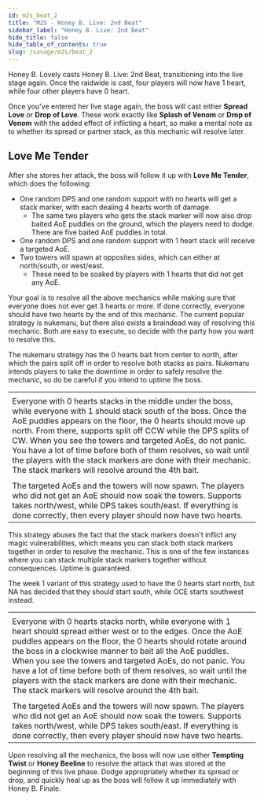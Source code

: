 ```yaml
---
id: m2s_beat_2
title: "M2S - Honey B. Live: 2nd Beat"
sidebar_label: "Honey B. Live: 2nd Beat"
hide_title: false
hide_table_of_contents: true
slug: /savage/m2s/beat_2
---
```


Honey B. Lovely casts <Raidwide>Honey B. Live: 2nd Beat</Raidwide>, transitioning into the live stage again. Once the raidwide is cast, four players will now have 1 heart, while four other players have 0 heart.

<KittenAsset path='m2s/transition_beat_2.webm' wrapper='div' />

Once you've entered her live stage again, the boss will cast either <strong>Spread Love</strong> or <strong>Drop of Love</strong>. These work exactly like <strong>Splash of Venom</strong> or <strong>Drop of Venom</strong> with the added effect of inflicting a heart, so make a mental note as to whether its spread or partner stack, as this mechanic will resolve later.

## Love Me Tender

After she stores her attack, the boss will follow it up with <strong>Love Me Tender</strong>, which does the following:
- One random DPS and one random support with no hearts will get a stack marker, with each dealing 4 hearts worth of damage.
  - The same two players who gets the stack marker will now also drop baited AoE puddles on the ground, which the players need to dodge. There are five baited AoE puddles in total.
- One random DPS and one random support with 1 heart stack will receive a targeted AoE.
- Two towers will spawn at opposites sides, which can either at north/south, or west/east.
  - These need to be soaked by players with 1 hearts that did not get any AoE.

Your goal is to resolve all the above mechanics while making sure that everyone does not ever get 3 hearts or more. If done correctly, everyone should have two hearts by the end of this mechanic. The current popular strategy is nukemaru, but there also exists a braindead way of resolving this mechanic. Both are easy to execute, so decide with the party how you want to resolve this.


<Tabs>

<TabItem value="Nukemaru" label="Nukemaru (JP)" default>

The nukemaru strategy has the 0 hearts bait from center to north, after which the pairs split off in order to resolve both stacks as pairs. Nukemaru intends players to take the downtime in order to safely resolve the mechanic, so do be careful if you intend to uptime the boss.

<table width='80%'>
    <tr>
        <td width='35%'><KittenAsset path='m2s/beat_2_nukemaru_1.png' /></td>
        <td width='35%'><KittenAsset path='m2s/beat_2_nukemaru_2.png' /></td>
    </tr>
    <tr>
        <td colspan='2'>Everyone with 0 hearts stacks in the middle under the boss, while everyone with 1 should stack south of the boss. Once the AoE puddles appears on the floor, the 0 hearts should move up north. From there, supports split off CCW while the DPS splits of CW. When you see the towers and targeted AoEs, do not panic. You have a lot of time before both of them resolves, so wait until the players with the stack markers are done with their mechanic. The stack markers will resolve around the 4th bait.</td>
    </tr>
    <tr>
        <td><KittenAsset path='m2s/beat_2_nukemaru_3.png' /></td>
        <td><KittenAsset path='m2s/beat_2_nukemaru_4.png' /></td>
    </tr>
    <tr>
        <td colspan='2'>The targeted AoEs and the towers will now spawn. The players who did not get an AoE should now soak the towers. Supports takes north/west, while DPS takes south/east. If everything is done correctly, then every player should now have two hearts.</td>
    </tr>
</table>

</TabItem>

<TabItem value="Braindead" label="Braindead (NA)">

This strategy abuses the fact that the stack markers doesn't inflict any magic vulnerabilities, which means you can stack both stack markers together in order to resolve the mechanic. This is one of the few instances where you can stack multiple stack markers together without consequences. Uptime is guaranteed.

The week 1 variant of this strategy used to have the 0 hearts start north, but NA has decided that they should start south, while OCE starts southwest instead.

<table width='80%'>
    <tr>
        <td width='35%'><KittenAsset path='m2s/beat_2_braindead_1.png' /></td>
        <td width='35%'><KittenAsset path='m2s/beat_2_braindead_2.png' /></td>
    </tr>
    <tr>
        <td colspan='2'>Everyone with 0 hearts stacks north, while everyone with 1 heart should spread either west or to the edges. Once the AoE puddles appears on the floor, the 0 hearts should rotate around the boss in a clockwise manner to bait all the AoE puddles. When you see the towers and targeted AoEs, do not panic. You have a lot of time before both of them resolves, so wait until the players with the stack markers are done with their mechanic. The stack markers will resolve around the 4th bait.</td>
    </tr>
    <tr>
        <td><KittenAsset path='m2s/beat_2_braindead_3.png' /></td>
        <td><KittenAsset path='m2s/beat_2_braindead_4.png' /></td>
    </tr>
    <tr>
        <td colspan='2'>The targeted AoEs and the towers will now spawn. The players who did not get an AoE should now soak the towers. Supports takes north/west, while DPS takes south/east. If everything is done correctly, then every player should now have two hearts.</td>
    </tr>
</table>

</TabItem>

</Tabs>


Upon resolving all the mechanics, the boss will now use either <strong>Tempting Twist</strong> or <strong>Honey Beeline</strong> to resolve the attack that was stored at the beginning of this live phase. Dodge appropriately whether its spread or drop, and quickly heal up as the boss will follow it up immediately with <Raidwide>Honey B. Finale</Raidwide>.
